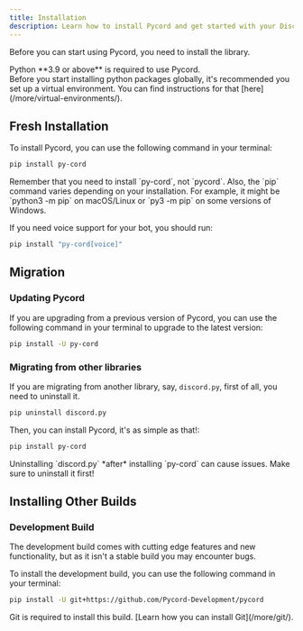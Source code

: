 ```yaml
---
title: Installation
description: Learn how to install Pycord and get started with your Discord bot development.
---
```



Before you can start using Pycord, you need to install the library.

<Aside type="note">Python **3.9 or above** is required to use Pycord.</Aside>

<Aside type="tip">
    Before you start installing python packages globally, it's recommended you set up a virtual environment. You can find instructions for that
    [here](/more/virtual-environments/).
</Aside>

## Fresh Installation

To install Pycord, you can use the following command in your terminal:

```bash
pip install py-cord
```

<Aside type="tip">
    Remember that you need to install `py-cord`, not `pycord`. Also, the `pip` command varies depending on your installation. For example, it might be
    `python3 -m pip` on macOS/Linux or `py3 -m pip` on some versions of Windows.
</Aside>

If you need voice support for your bot, you should run:

```bash
pip install "py-cord[voice]"
```

## Migration

### Updating Pycord

If you are upgrading from a previous version of Pycord, you can use the following command in your terminal to upgrade to the latest version:

```bash
pip install -U py-cord
```

### Migrating from other libraries

If you are migrating from another library, say, `discord.py`, first of all, you need to uninstall it.

```bash
pip uninstall discord.py
```

Then, you can install Pycord, it's as simple as that!:

```bash
pip install py-cord
```

<Aside type="caution">Uninstalling `discord.py` *after* installing `py-cord` can cause issues. Make sure to uninstall it first!</Aside>

## Installing Other Builds

### Development Build

<Aside type="caution">
    The development build comes with cutting edge features and new functionality, but as it isn't a stable build you may encounter bugs.
</Aside>

To install the development build, you can use the following command in your terminal:

```bash
pip install -U git+https://github.com/Pycord-Development/pycord
```

<Aside type="danger">Git is required to install this build. [Learn how you can install Git](/more/git/).</Aside>

